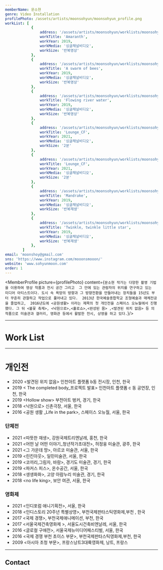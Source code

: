 ```yaml
---
memberName: 문소현
genre: Video Installation
profilePhoto: /assets/artists/moonsohyun/moonsohyun_profile.png
workList: [
			{
				address: '/assets/artists/moonsohyun/worklists/moonsohyun_1.jpg',
				workTitle: 'Amaranth',
				workYear: 2019,
				workMedia: '싱글채널비디오',
				workSize: '반복영상'
			},
			{
				address: '/assets/artists/moonsohyun/worklists/moonsohyun_2.jpg',
				workTitle: 'A swarm of bees',
				workYear: 2019,
				workMedia: '싱글채널비디오',
				workSize: '반복영상'
			},
			{
				address: '/assets/artists/moonsohyun/worklists/moonsohyun_3.jpg',
				workTitle: 'Flowing river water',
				workYear: 2019,
				workMedia: '싱글채널비디오',
				workSize: '반복영상'
			},
			{
				address: '/assets/artists/moonsohyun/worklists/moonsohyun_4.jpg',
				workTitle: 'Lounge_CF',
				workYear: 2021,
				workMedia: '싱글채널비디오',
				workSize: '2분'
			},
			{
				address: '/assets/artists/moonsohyun/worklists/moonsohyun_5.jpg',
				workTitle: 'Lounge_CF',
				workYear: 2021,
				workMedia: '싱글채널비디오',
				workSize: '2분'
			},
			{
				address: '/assets/artists/moonsohyun/worklists/moonsohyun_6.jpg',
				workTitle: 'Mandrake',
				workYear: 2019,
				workMedia: '싱글채널비디오',
				workSize: '반복재생'
			},
			{
				address: '/assets/artists/moonsohyun/worklists/moonsohyun_7.jpg',
				workTitle: 'Twinkle, twinkle little star',
				workYear: 2019,
				workMedia: '싱글채널비디오',
				workSize: '반복재생'
			},
		]
email: 'moonshoy@gmail.com'
sns: 'https://www.instagram.com/mooonsmooon/'
website: 'www.sohyunmoon.com'
order: 1
---
```

<MemberProfile picture={profilePhoto} content={`문소현 작가는 다양한 촬영 기법을 이용하여 영상 작품과 전시 공간 그리고  그 안에 있는 관람자의 위치를 연구하고 있는  미디어 아티스트이다. 도시 속 욕망의 방향과 그 방향전환을 만들어내는 장치들을 15년도 부터 꾸준히 관찰하고 작업으로 풀어내고 있다.  2013년 한국예술종합학교 조형예술과 매체전공을 졸업하고,  2016년도에 <공원생활> 이라는 제목의 첫 개인전을 스페이스 오뉴월에서 진행했다. 그 뒤 <불꽃 축제>, <낙원으로>,<홀로쇼>,<완성된 몸> ,<발견된 위치 없음> 등 의 작품으로 미술관과 갤러리, 영화관 등에서 활발한 전시, 상영을 하고 있다.`}/>

---
# Work List
<MemberWorklist workList={workList} />

---

# 개인전
- 2020 <발견된 위치 없음\> 인천아트 플랫폼 b동 전시장, 인천, 한국
- 2019 < The completed body_프로젝트 발표\> 인천아트 플랫폼 c 동 공연장, 인천, 한국
- 2019 <Hollow show\> 부천아트 벙커, 경기, 한국
- 2018 <낙원으로\> 신촌극장, 서울, 한국
- 2016 <공원 생활 _Life in the park\>, 스페이스 오뉴월, 서울, 한국

### 단체전
- 2021 <따뜻한 재생\>, 강원국제트리엔날레, 홍천, 한국
- 2021 <어떤 날 어떤 이야기_청년작가초대전\>, 허정웅 미술관, 광주, 한국
- 2021 <그 가운데 땅\>, 아르코 미술관, 서울, 한국
- 2019 <린킨아웃\>, 일민미술관, 서울, 한국
- 2019 <코끼리,그림자, 바람\>, 경기도 미술관, 경기, 한국
- 2019 <파커스 피스\>, 온수공간, 서울, 한국
- 2018 <생생화화\>, 고양 아람누리 미술관, 경기, 한국
- 2018 <no life king\>, 보안 여관, 서울, 한국
### 영화제
- 2021 <인디포럼 애니기획전\>, 서울, 한국
- 2018 <인디스토리 20주년 특별상영\>, 부천국제판타스틱영화제,부천 , 한국
- 2017 <국제 경쟁\>, 부천국제애니메이션, 부천, 한국
- 2017 <서울국제건축영화제 \>, 서울도시건축비엔날레, 서울, 한국
- 2016 <글로컬 구애전\>, 서울국제뉴미디어페스티벌, 서울, 한국
- 2016 <국제 경쟁 부천 초이스 부문\>, 부천국제판타스틱영화제,부천, 한국
- 2009 <아시아 초청 부문\>, 프랑스낭트3대륙영화제, 낭트, 프랑스

---
## Contact
<MemberContact email={email} sns={sns} website={website} />
